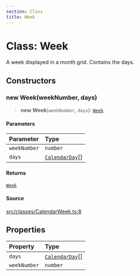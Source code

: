 ```yaml
---
section: Class
title: Week
---
```


# Class: Week

A week displayed in a month grid. Contains the days.

## Constructors

### new Week(weekNumber, days)

> **new Week**(`weekNumber`, `days`): [`Week`](/docs/api/next/classes/Week.mdx)

#### Parameters

| Parameter | Type |
| :------ | :------ |
| `weekNumber` | `number` |
| `days` | [`CalendarDay`](/docs/api/next/classes/CalendarDay.mdx)[] |

#### Returns

[`Week`](/docs/api/next/classes/Week.mdx)

#### Source

[src/classes/CalendarWeek.ts:8](https://github.com/gpbl/react-day-picker/blob/45cca307e/src/classes/CalendarWeek.ts#L8)

## Properties

| Property | Type |
| :------ | :------ |
| `days` | [`CalendarDay`](/docs/api/next/classes/CalendarDay.mdx)[] |
| `weekNumber` | `number` |
